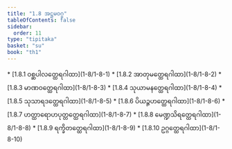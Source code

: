 ```yaml
---
title: "1.8 အဋ္ဌမဝဂ္ဂ"
tableOfContents: false
sidebar:
  order: 11
type: "tipitaka"
basket: "su"
book: "th1"
---
```



<DynamicBreadcrumb />



<TableOfContents book="th1" section="1.8">
* [1.8.1 ဝစ္ဆပါလတ္ထေရဂါထာ](1-8/1-8-1)
* [1.8.2 အာတုမတ္ထေရဂါထာ](1-8/1-8-2)
* [1.8.3 မာဏဝတ္ထေရဂါထာ](1-8/1-8-3)
* [1.8.4 သုယာမနတ္ထေရဂါထာ](1-8/1-8-4)
* [1.8.5 သုသာရဒတ္ထေရဂါထာ](1-8/1-8-5)
* [1.8.6 ပိယဉ္ဇဟတ္ထေရဂါထာ](1-8/1-8-6)
* [1.8.7 ဟတ္ထာရောဟပုတ္တတ္ထေရဂါထာ](1-8/1-8-7)
* [1.8.8 မေဏ္ဍသိရတ္ထေရဂါထာ](1-8/1-8-8)
* [1.8.9 ရက္ခိတတ္ထေရဂါထာ](1-8/1-8-9)
* [1.8.10 ဥဂ္ဂတ္ထေရဂါထာ](1-8/1-8-10)
</TableOfContents>